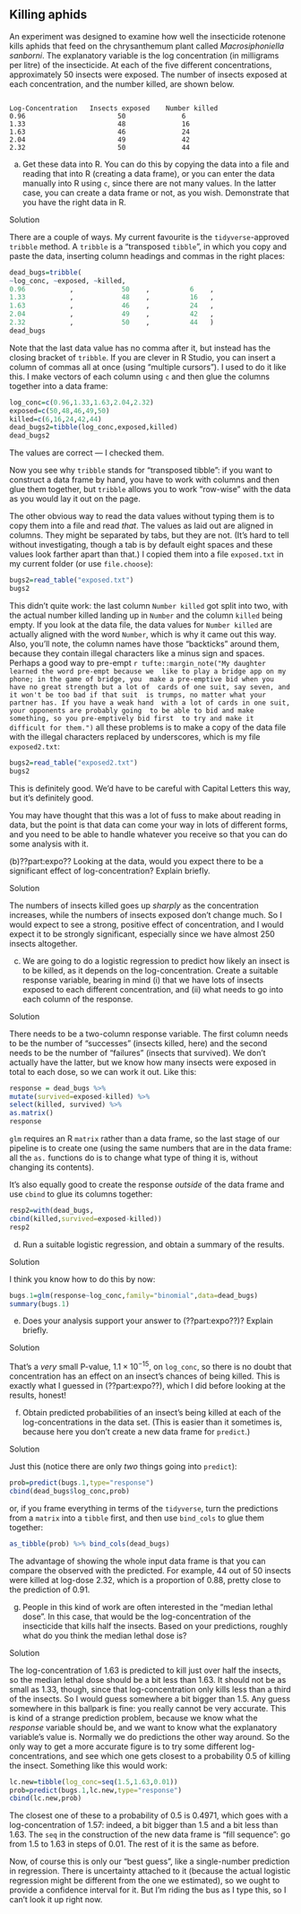 ##  Killing aphids


 An experiment was designed to examine how well the insecticide rotenone kills
aphids that feed on the chrysanthemum plant called *Macrosiphoniella sanborni*. 
The explanatory variable is the log concentration (in milligrams per litre) of the
insecticide. At each of the five different concentrations,
approximately 50 insects were exposed. The number of insects exposed
at each concentration, and the number killed, are shown below.


```

Log-Concentration   Insects exposed    Number killed   
0.96                       50              6               
1.33                       48              16              
1.63                       46              24              
2.04                       49              42              
2.32                       50              44              

```




(a) Get these data into R. You can do this by copying the data
into a file and reading that into R (creating a data frame), or you
can enter the data manually into R using `c`, since there are
not many values. In the latter case, you can create a data frame or
not, as you wish. Demonstrate that you have the right data in R.
 
Solution


There are a couple of ways. My current favourite is the `tidyverse`-approved 
`tribble` method. A `tribble` is a "transposed `tibble`", in which you copy and paste the data, inserting column headings and commas in the right places:
```r
dead_bugs=tribble(
~log_conc, ~exposed, ~killed,
0.96           ,            50    ,          6    ,
1.33           ,            48    ,          16   ,           
1.63           ,            46    ,          24   ,           
2.04           ,            49    ,          42   ,           
2.32           ,            50    ,          44   )
dead_bugs
```

    

Note that the last data value has no comma after it, but instead has
the closing bracket of `tribble`.  If you are clever in R
Studio, you can insert a column of commas all at once (using
"multiple cursors").
I used to do it like this. I make vectors of each column using `c` and then glue the columns together into a data frame:
```r
log_conc=c(0.96,1.33,1.63,2.04,2.32)
exposed=c(50,48,46,49,50)
killed=c(6,16,24,42,44)
dead_bugs2=tibble(log_conc,exposed,killed)
dead_bugs2
```

     

The values are correct --- I checked them.

Now you see why `tribble` stands for "transposed tibble": if you want to construct a data frame by hand, you have to work with columns and then glue them together, but `tribble` allows you to work "row-wise" with the data as you would lay it out on the page.

The other obvious way to read the data values without typing them is to copy
them into a file and read *that*. The values as laid out are
aligned in columns. They might be separated by tabs, but they are
not. (It's hard to tell without investigating, though a tab is by
default eight spaces and these values look farther apart than that.)
I copied them into a file `exposed.txt` in my current folder
(or use `file.choose`):

```r
bugs2=read_table("exposed.txt")
bugs2
```

 

This didn't quite work: the last column `Number killed` got
split into two, with the actual number killed landing up in
`Number` and the column `killed` being empty. If you
look at the data file, the data values for `Number killed` are
actually aligned with the word `Number`, which is why it came
out this way. Also, you'll note, the column names have those
"backticks" around them, because they contain illegal characters
like a minus sign and spaces. Perhaps a good way to
pre-empt
`r tufte::margin_note("My daughter learned the word pre-empt because we  like to play a bridge app on my phone; in the game of bridge, you  make a pre-emptive bid when you have no great strength but a lot of  cards of one suit, say seven, and it won't be too bad if that suit  is trumps, no matter what your partner has. If you have a weak hand  with a lot of cards in one suit, your opponents are probably going  to be able to bid and make something, so you pre-emptively bid first  to try and make it difficult for them.")`  all these problems is to
make a copy of the data file with the illegal characters replaced by
underscores, which is my file `exposed2.txt`:

```r
bugs2=read_table("exposed2.txt")
bugs2
```

 

This is definitely good. We'd have to be careful with Capital Letters
this way,  but it's definitely good.

You may have thought that this was a lot of fuss to make about reading
in data, but the point is that data can come your way in lots of
different forms, and you need to be able to handle whatever you
receive so that you can do some analysis with it.
 

(b)??part:expo?? Looking at the data, would you expect there to be a
significant effect of log-concentration? Explain briefly.
 
Solution


The numbers of insects killed goes up *sharply* as the
concentration increases, while the numbers of insects exposed
don't change much. So I would expect to see a strong, positive
effect of concentration, and I would expect it to be strongly
significant, especially since we have almost 250 insects altogether.
 


(c) We are going to do a logistic regression to predict how
likely an insect is to be killed, as it depends on the
log-concentration. Create a suitable response variable, bearing in
mind (i) that we have lots of insects exposed to each different
concentration, and (ii) what needs to go into each column of the response.

 
Solution


There needs to be a two-column response variable. The first column
needs to be the number of "successes" (insects killed, here) and
the second needs to be the number of "failures" (insects that
survived). We don't actually have the latter, but we know how many
insects were exposed in total to each dose, so we can work it
out. Like this:
```r
response = dead_bugs %>% 
mutate(survived=exposed-killed) %>%
select(killed, survived) %>%
as.matrix()
response
```

   

`glm` requires an R `matrix` rather than a data
frame, so the last stage of our pipeline is to create one (using the
same numbers that are in the data frame: all the `as.`
functions do is to change what type of thing it is, without changing
its contents). 

It's also equally good to create the response *outside* of the
data frame and use `cbind` to glue its columns together:

```r
resp2=with(dead_bugs, 
cbind(killed,survived=exposed-killed))
resp2
```

 
 


(d) Run a suitable logistic regression, and obtain a summary of
the results.

 
Solution


I think you know how to do this by now:
```r
bugs.1=glm(response~log_conc,family="binomial",data=dead_bugs)
summary(bugs.1)
```

   
 


(e) Does your analysis support your answer to (??part:expo??)?
Explain briefly.

 
Solution


That's a *very* small P-value, $1.1\times 10^{-15}$, on
`log_conc`, so there is no doubt that concentration has an
effect on an insect's chances of being killed. This is exactly what
I guessed in (??part:expo??), which I did before looking at the
results, honest!
 


(f) Obtain predicted probabilities of an insect's being killed at
each of the log-concentrations in the data set. (This is easier than
it sometimes is, because here you don't create a new data frame for
`predict`.)

 
Solution


Just this (notice there are only *two* things going into
`predict`): 
```r
prob=predict(bugs.1,type="response")
cbind(dead_bugs$log_conc,prob)
```

   
or, if you frame everything in terms of the `tidyverse`, turn
the predictions from a `matrix` into a `tibble` first,
and then use `bind_cols` to glue them together:

```r
as_tibble(prob) %>% bind_cols(dead_bugs)
```

 
The advantage of showing the whole input data frame is that you can
compare the observed with the predicted. For example, 44 out of 50
insects were killed at log-dose 2.32, which is a proportion of 0.88,
pretty close to the prediction of 0.91.
 

(g) People in this kind of work are often interested in the
"median lethal dose". In this case, that would be the
log-concentration of the insecticide that kills half the
insects. Based on your predictions, roughly what do you think the
median lethal dose is?

 
Solution


The log-concentration of 1.63 is predicted to kill just over half
the insects, so the median lethal dose should be a bit less than
1.63. It should not be as small as 1.33, though, since that
log-concentration only kills less than a third of the insects. So I
would guess somewhere a bit bigger than 1.5. Any guess somewhere in
this ballpark is fine: you really cannot be very accurate.
This is kind of a strange prediction problem, because we know what
the *response* variable should be, and we want to know what the
explanatory variable's value is. Normally we do predictions the
other way around. So the only way to get a more accurate figure is
to try some different log-concentrations, and see which one gets
closest to a probability 0.5 of killing the insect.
Something like this would work:
```r
lc.new=tibble(log_conc=seq(1.5,1.63,0.01))
prob=predict(bugs.1,lc.new,type="response")
cbind(lc.new,prob)
```

   

The closest one of these to a probability of 0.5 is 0.4971, which goes
with a log-concentration of 1.57: indeed, a bit bigger than 1.5 and a
bit less than 1.63. The `seq` in the construction of the new
data frame is "fill sequence": go from 1.5 to 1.63 in steps of
0.01. The rest of it is the same as before.

Now, of course this is only our "best guess", like a single-number
prediction in regression. There is uncertainty attached to it (because
the actual logistic regression might be different from the one we
estimated), so we ought to provide a confidence interval for it. But
I'm riding the bus as I type this, so I can't look it up right now.
 




